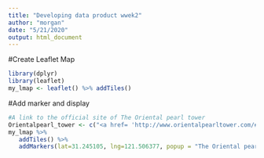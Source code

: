 ```yaml
---
title: "Developing data product wwek2"
author: "morgan"
date: "5/21/2020"
output: html_document
---
```


#Create Leaflet Map
```r
library(dplyr)
library(leaflet)
my_lmap <- leaflet() %>% addTiles()
```

#Add marker and display
```r
#A link to the official site of The Oriental pearl tower
Orientalpearl_tower <- c("<a href= 'http://www.orientalpearltower.com/#/' >Orientalpearl_tower </a>")
my_lmap %>%
   addTiles() %>%
   addMarkers(lat=31.245105, lng=121.506377, popup = "The Oriental pearl tower")
```

